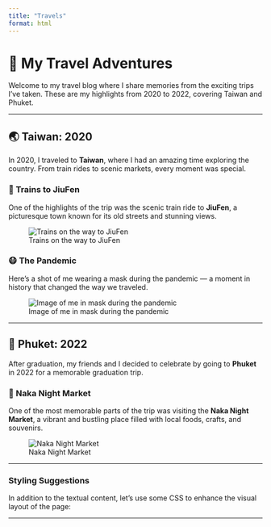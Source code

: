 ```yaml
---
title: "Travels"
format: html
---
```


# 🧳 My Travel Adventures

Welcome to my travel blog where I share memories from the exciting trips I’ve taken. These are my highlights from 2020 to 2022, covering Taiwan and Phuket.

------------------------------------------------------------------------

## 🌏 Taiwan: 2020

In 2020, I traveled to **Taiwan**, where I had an amazing time exploring the country. From train rides to scenic markets, every moment was special.

### 🚉 Trains to JiuFen

One of the highlights of the trip was the scenic train ride to **JiuFen**, a picturesque town known for its old streets and stunning views.

![Trains on the way to JiuFen](imgs/train.jpg)

### 😷 The Pandemic

Here’s a shot of me wearing a mask during the pandemic — a moment in history that changed the way we traveled.

![Image of me in mask during the pandemic](imgs/mask.jpg)

------------------------------------------------------------------------

## 🌴 Phuket: 2022

After graduation, my friends and I decided to celebrate by going to **Phuket** in 2022 for a memorable graduation trip.

### 🌇 Naka Night Market

One of the most memorable parts of the trip was visiting the **Naka Night Market**, a vibrant and bustling place filled with local foods, crafts, and souvenirs.

![Naka Night Market](imgs/market.jpg)

------------------------------------------------------------------------

### Styling Suggestions

In addition to the textual content, let’s use some CSS to enhance the visual layout of the page:

------------------------------------------------------------------------

